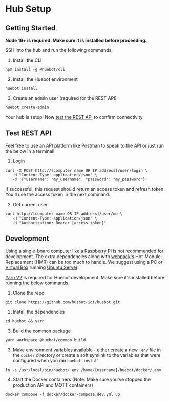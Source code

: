 # Hub Setup

## Getting Started

**Node 16+ is required. Make sure it is installed before proceeding.**

SSH into the hub and run the following commands.

1. Install the CLI
``` {3} copy
npm install -g @huebot/cli
```

2. Install the Huebot environment
``` {3} copy
huebot install
```

3. Create an admin user (required for the REST API)
``` {3} copy
huebot create-admin
```

Your hub is setup! Now [test the REST API](/hub/setup#test-rest-api) to confirm connectivity.

## Test REST API

Feel free to use an API platform like [Postman](https://www.postman.com/) to speak to the API or just run the below in a terminal!

1. Login 

``` {3} copy
curl -X POST http://[computer name OR IP address]/user/login \
   -H "Content-Type: application/json" \
   -d '{"username": "my_username", "password": "my_password"}'
```

If successful, this request should return an access token and refresh token. You'll use the access token in the next command.

2. Get current user

``` {3} copy
curl http://[computer name OR IP address]/user/me \
   -H "Content-Type: application/json" \
   -H "Authorization: Bearer [access token]" 
```

## Development

Using a single-board computer like a Raspberry Pi is not recommended for development. The extra dependencies along with [webpack's](https://github.com/webpack/webpack) Hot-Module Replacement (HMR) can be too much to handle. We suggest using a PC or [Virtual Box](https://www.virtualbox.org/) running [Ubuntu Server](https://ubuntu.com/download/server). 

[Yarn V2](https://yarnpkg.com/getting-started/install) is required for Huebot development. Make sure it's installed before running the below commands.

1. Clone the repo

``` {3} copy
git clone https://github.com/huebot-iot/huebot.git
```

2. Install the dependencies

``` {3} copy
cd huebot && yarn
```

3. Build the common package

``` {3} copy
yarn workspace @huebot/common build
```

3. Make environment variables available - either create a new `.env` file in the `docker` directory or create a soft symlink to the variables that were configured when you ran `huebot install` 

``` {3} copy
ln -s /usr/local/bin/huebot/.env /home/[username]/huebot/docker/.env
```

4. Start the Docker containers (Note: Make sure you've stopped the production API and MQTT containers)

``` {3} copy
docker compose -f docker/docker-compose.dev.yml up
```